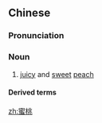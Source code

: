 ==Chinese==
{{zh-forms}}

===Pronunciation===
{{zh-pron
|m=mìtáo,er=y
|c=mat6 tou4
|cat=n
}}

===Noun===
{{zh-noun}}

# [[juicy]] and [[sweet]] [[peach]]

====Derived terms====
{{zh-der|水蜜桃}}

[[zh:蜜桃]]